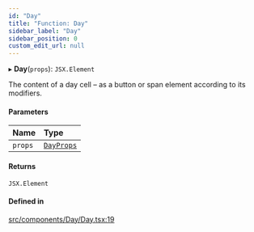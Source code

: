 ```yaml
---
id: "Day"
title: "Function: Day"
sidebar_label: "Day"
sidebar_position: 0
custom_edit_url: null
---
```


▸ **Day**(`props`): `JSX.Element`

The content of a day cell – as a button or span element according to its
modifiers.

#### Parameters

| Name | Type |
| :------ | :------ |
| `props` | [`DayProps`](/api/interfaces/DayProps.md) |

#### Returns

`JSX.Element`

#### Defined in

[src/components/Day/Day.tsx:19](https://github.com/gpbl/react-day-picker/blob/433a4d1e8/src/components/Day/Day.tsx#L19)
